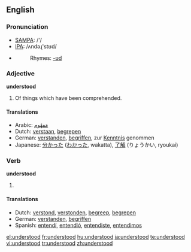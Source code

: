 ==English==

===Pronunciation===
*[[w:SAMPA|SAMPA]]: /'/
*[[w:IPA|IPA]]: /ʌndəɻ'stʊd/
*{{audio|en-us-understood.ogg|Audio (US)}}
*:Rhymes: [[Rhymes:English:-ʊd|-ʊd]]

===Adjective===
'''understood'''

# Of things which have been comprehended.

====Translations====
*Arabic: [[ARchar|مَفهُوم]]
*Dutch: [[verstaan]], [[begrepen]]
*German: [[verstanden]], [[begriffen]], zur [[Kenntnis]] genommen
*Japanese: [[分かった]] ([[わかった]], wakatta), [[了解]] (りょうかい, ryoukai)

===Verb===
'''understood'''

# {{past of|understand}}

====Translations====
*Dutch: [[verstond]], [[verstonden]], [[begreep]], [[begrepen]]
*German: [[verstanden]], [[begriffen]]
*Spanish: [[entendí]], [[entendió]], [[entendiste]], [[entendimos]]

[[el:understood]]
[[fr:understood]]
[[hu:understood]]
[[ja:understood]]
[[te:understood]]
[[vi:understood]]
[[tr:understood]]
[[zh:understood]]